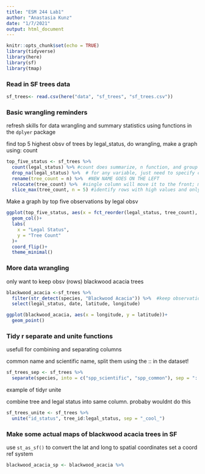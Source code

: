 ```yaml
---
title: "ESM 244 Lab1"
author: "Anastasia Kunz"
date: "1/7/2021"
output: html_document
---
```


```r
knitr::opts_chunk$set(echo = TRUE)
library(tidyverse)
library(here)
library(sf)
library(tmap)


```


### Read in SF trees data

```r
sf_trees<- read.csv(here("data", "sf_trees", "sf_trees.csv"))
```

### Basic wrangling reminders

refresh skills for data wrangling and summary statistics using functions in the `dplyer` package

find top 5 highest obsv of trees by legal_status, do wrangling, make a graph
using: count


```r
top_five_status <- sf_trees %>% 
  count(legal_status) %>% #count does summarize, n function, and group by in one fucntion
  drop_na(legal_status) %>%  # for any variable, just need to specify can be multiple
  rename(tree_count = n) %>%  #NEW NAME GOES ON THE LEFT
  relocate(tree_count) %>%  #single column will move it to the front; must use new name bc rename came first
  slice_max(tree_count, n = 5) #identify rows with high values and only keeps top ones, there is also a min

```

Make a graph by top five observations by legal obsv

```r
ggplot(top_five_status, aes(x = fct_reorder(legal_status, tree_count), y = tree_count))+ #change to factor associated with tree count associated with that
  geom_col()+
  labs(
    x = "Legal Status",
    y = "Tree Count"
  )+
  coord_flip()+
  theme_minimal()
```


### More data wrangling
only want to keep obsv (rows) blackwood acacia trees

```r
blackwood_acacia <-sf_trees %>% 
  filter(str_detect(species, "Blackwood Acacia")) %>%  #keep observations wehre a certain string is detected ANYWHERE within that variable
  select(legal_status, date, latitude, longitude)

ggplot(blackwood_acacia, aes(x = longitude, y = latitude))+ 
  geom_point()
```

### Tidy r separate and unite functions

usefull for combining and separating columns

common name and scientific name, split them using the :: in the dataset!

```r
sf_trees_sep <- sf_trees %>% 
  separate(species, into = c("spp_scientific", "spp_common"), sep = "::")
```

example of tidyr unite

combine tree and legal status into same column. probaby wouldnt do this

```r
sf_trees_unite <- sf_trees %>% 
  unite("id_status", tree_id:legal_status, sep = "_cool_")
```

### Make some actual maps of blackwood acacia trees in SF

use `st_as_sf()` to convert the lat and long to spatial coordinates
set a coord ref system 

```r
blackwood_acacia_sp <- blackwood_acacia %>% 
  
```


